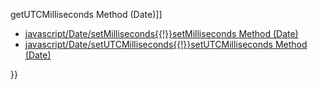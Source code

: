 {{Page_Title}}
{{Flags}}
{{Summary_Section|Gets the milliseconds of a Date, using local time.

}}
{{JS_Syntax|Formats={{JS_Syntax_Format
|Format= dateObj.getMilliseconds() }}
|Values={{JS_Syntax_Parameter
|Name=
|Required=
|Description=The required dateObj reference is a Date object.}}
}}
{{JS_Return_Value
|Description=Returns the milliseconds of a date. The value can range from 0-999. If a date has been constructed without specifying the milliseconds, the value returned is 0.}}
{{Remarks_Section
|Remarks=To get the number of milliseconds in Universal Coordinated Time (UTC), use the '''getUTCMilliseconds''' method.
}}
{{Examples_Section
|Not_required=No
|Examples={{Single_Example
|Language=JavaScript
|Description=The following example shows how to use the '''getMilliseconds''' method.

|Code= var date = new Date("1/1/2001");
 document.write(date.getMilliseconds());
 document.write("&lt;br/&gt;");
 
 date.setMilliseconds(5);
 document.write(date.getMilliseconds());
 // Output: 
 // 0
 // 5
}}}}
{{See_Also_Section
|Manual_links=* [[javascript/Date/getUTCMilliseconds{{!}}getUTCMilliseconds Method (Date)]]
* [[javascript/Date/setMilliseconds{{!}}setMilliseconds Method (Date)]]
* [[javascript/Date/setUTCMilliseconds{{!}}setUTCMilliseconds Method (Date)]]
}}
{{Topics | JS Basic}}

{{External_Attribution
|Is_CC-BY-SA=No
|Sources=MSDN
|MDN_link=
|MSDN_link=http://msdn.microsoft.com/en-us/library/ie/52s3k2tf(v=vs.94).aspx
|HTML5Rocks_link=
}}

